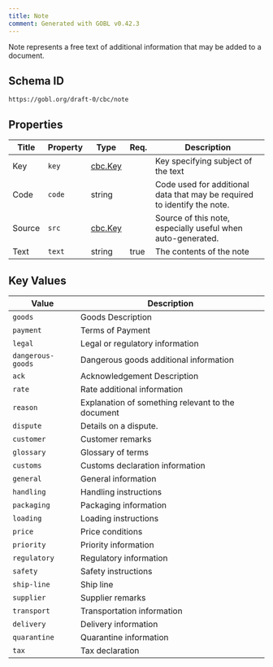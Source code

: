 ```yaml
---
title: Note
comment: Generated with GOBL v0.42.3
---
```


Note represents a free text of additional information that may be added to a document.

## Schema ID

`https://gobl.org/draft-0/cbc/note`

## Properties

| Title  | Property | Type                        | Req. | Description                                                              |
|--------|----------|-----------------------------|------|--------------------------------------------------------------------------|
| Key    | `key`    | [cbc.Key](/draft-0/cbc/key) |      | Key specifying subject of the text                                       |
| Code   | `code`   | string                      |      | Code used for additional data that may be required to identify the note. |
| Source | `src`    | [cbc.Key](/draft-0/cbc/key) |      | Source of this note, especially useful when auto-generated.              |
| Text   | `text`   | string                      | true | The contents of the note                                                 |

## Key Values

| Value             | Description                                       |
|-------------------|---------------------------------------------------|
| `goods`           | Goods Description                                 |
| `payment`         | Terms of Payment                                  |
| `legal`           | Legal or regulatory information                   |
| `dangerous-goods` | Dangerous goods additional information            |
| `ack`             | Acknowledgement Description                       |
| `rate`            | Rate additional information                       |
| `reason`          | Explanation of something relevant to the document |
| `dispute`         | Details on a dispute.                             |
| `customer`        | Customer remarks                                  |
| `glossary`        | Glossary of terms                                 |
| `customs`         | Customs declaration information                   |
| `general`         | General information                               |
| `handling`        | Handling instructions                             |
| `packaging`       | Packaging information                             |
| `loading`         | Loading instructions                              |
| `price`           | Price conditions                                  |
| `priority`        | Priority information                              |
| `regulatory`      | Regulatory information                            |
| `safety`          | Safety instructions                               |
| `ship-line`       | Ship line                                         |
| `supplier`        | Supplier remarks                                  |
| `transport`       | Transportation information                        |
| `delivery`        | Delivery information                              |
| `quarantine`      | Quarantine information                            |
| `tax`             | Tax declaration                                   |

